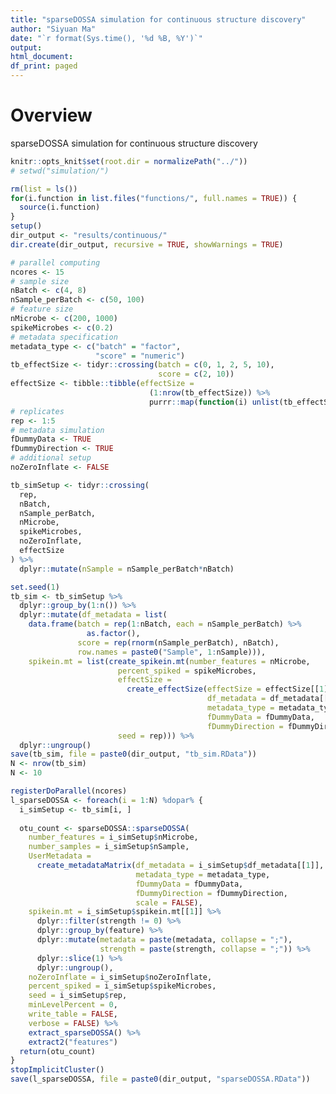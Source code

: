 ```yaml
---
title: "sparseDOSSA simulation for continuous structure discovery"
author: "Siyuan Ma"
date: "`r format(Sys.time(), '%d %B, %Y')`"
output:
html_document:
df_print: paged
---
```

# Overview
sparseDOSSA simulation for continuous structure discovery

```r
knitr::opts_knit$set(root.dir = normalizePath("../"))
# setwd("simulation/")
```
```r
rm(list = ls())
for(i.function in list.files("functions/", full.names = TRUE)) {
  source(i.function)
}
setup()
dir_output <- "results/continuous/"
dir.create(dir_output, recursive = TRUE, showWarnings = TRUE)
```

```r
# parallel computing
ncores <- 15
# sample size
nBatch <- c(4, 8)
nSample_perBatch <- c(50, 100)
# feature size
nMicrobe <- c(200, 1000)
spikeMicrobes <- c(0.2)
# metadata specification
metadata_type <- c("batch" = "factor",
                   "score" = "numeric")
tb_effectSize <- tidyr::crossing(batch = c(0, 1, 2, 5, 10),
                                 score = c(2, 10))
effectSize <- tibble::tibble(effectSize =
                               (1:nrow(tb_effectSize)) %>%
                               purrr::map(function(i) unlist(tb_effectSize[i, ])))
# replicates
rep <- 1:5
# metadata simulation
fDummyData <- TRUE
fDummyDirection <- TRUE
# additional setup
noZeroInflate <- FALSE

tb_simSetup <- tidyr::crossing(
  rep,
  nBatch,
  nSample_perBatch,
  nMicrobe,
  spikeMicrobes,
  noZeroInflate,
  effectSize
) %>% 
  dplyr::mutate(nSample = nSample_perBatch*nBatch)
```

```r
set.seed(1)
tb_sim <- tb_simSetup %>% 
  dplyr::group_by(1:n()) %>% 
  dplyr::mutate(df_metadata = list(
    data.frame(batch = rep(1:nBatch, each = nSample_perBatch) %>%
                 as.factor(),
               score = rep(rnorm(nSample_perBatch), nBatch),
               row.names = paste0("Sample", 1:nSample))),
    spikein.mt = list(create_spikein.mt(number_features = nMicrobe,
                        percent_spiked = spikeMicrobes,
                        effectSize = 
                          create_effectSize(effectSize = effectSize[[1]],
                                            df_metadata = df_metadata[[1]],
                                            metadata_type = metadata_type,
                                            fDummyData = fDummyData,
                                            fDummyDirection = fDummyDirection),
                        seed = rep))) %>% 
  dplyr::ungroup()
save(tb_sim, file = paste0(dir_output, "tb_sim.RData"))
N <- nrow(tb_sim)
N <- 10
```

```r
registerDoParallel(ncores)
l_sparseDOSSA <- foreach(i = 1:N) %dopar% {
  i_simSetup <- tb_sim[i, ]
  
  otu_count <- sparseDOSSA::sparseDOSSA(
    number_features = i_simSetup$nMicrobe,
    number_samples = i_simSetup$nSample,
    UserMetadata = 
      create_metadataMatrix(df_metadata = i_simSetup$df_metadata[[1]],
                            metadata_type = metadata_type,
                            fDummyData = fDummyData,
                            fDummyDirection = fDummyDirection,
                            scale = FALSE),
    spikein.mt = i_simSetup$spikein.mt[[1]] %>% 
      dplyr::filter(strength != 0) %>% 
      dplyr::group_by(feature) %>% 
      dplyr::mutate(metadata = paste(metadata, collapse = ";"), 
                    strength = paste(strength, collapse = ";")) %>% 
      dplyr::slice(1) %>%  
      dplyr::ungroup(),
    noZeroInflate = i_simSetup$noZeroInflate,
    percent_spiked = i_simSetup$spikeMicrobes,
    seed = i_simSetup$rep,
    minLevelPercent = 0,
    write_table = FALSE,
    verbose = FALSE) %>%
    extract_sparseDOSSA() %>%
    extract2("features")
  return(otu_count)
}
stopImplicitCluster()
save(l_sparseDOSSA, file = paste0(dir_output, "sparseDOSSA.RData"))
```
